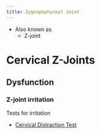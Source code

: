 ```yaml
---
title: Zygoapophyseal Joint
---
```


- Also known as
    - Z-joint


# Cervical Z-Joints

## Dysfunction

### Z-joint irritation {#z-joint-irritation}

Tests for irritation

- [Cervical Distraction Test]({{< var ref-cervical-distraction-test.path >}})


